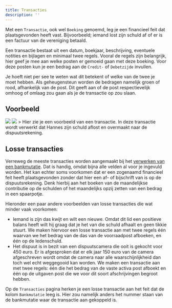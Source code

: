 ```yaml
---
title: Transacties
description: ''
---
```


Met een ```Transactie```, ook wel ```Boeking``` genoemd, leg je een financieel feit dat plaatsgevonden heeft vast. Bijvoorbeeld; iemand lost zijn schuld af of er is een factuur van de vereniging betaald.

Een transactie bestaat uit een datum, boekjaar, beschrijving, eventuele notities en bijlagen en minimaal twee regels. Vooral de regels zijn belangrijk, hier geef je mee aan welke posten er gemoeid gaan met deze boeking. Voor deze posten kun je een bedrag aan de ```Credit-``` of ```Debetzijde``` invullen.

Je hoeft niet per see te weten wat dit betekent of welke van de twee je moet hebben. Als geheugensteun worden de bedragen namelijk groen of rood, afhankelijk van de post. Dit geeft aan of de post respectievelijk omhoog of omlaag zou gaan als je de transactie op zou slaan.

## Voorbeeld
<img className="block w-full dark:hidden" src="/images/transactie-voorbeeld-light.png" />
<img className="hidden w-full dark:block" src="/images/transactie-voorbeeld-dark.png" />
> Hier zie je een voorbeeld van een transactie. In deze transactie wordt verwerkt dat Hannes zijn schuld aflost en overmaakt naar de dispuutsrekening.

## Losse transacties
Verreweg de meeste transacties worden aangemaakt bij het [verwerken van een bankmutatie](/financien/bankmutaties). Dat is handig, omdat bijna alle velden al voor je ingevuld worden. Het kan echter soms voorkomen dat er een zogenaamd financieel feit heeft plaatsgevonden zonder dat hier een af- of bijschrift van is op de dispuutsrekening. Denk hierbij aan het boeken van de maandelijkse contributie op de schulden of het maandelijks opzij zetten van een bedrag in een spaarpotje.

Hieronder een paar andere voorbeelden van losse transacties die wat minder vaak voorkomen:
- Iemand is zijn das kwijt en wilt een nieuwe. Omdat dit lid een positieve balans heeft wilt hij graag dat je het van die schuld afhaalt en geen tikkie stuurt. We maken hiervoor een losse transactie aan met twee regels één waarvan we het bedrag van de das van de voorraadpost afboeken, en één op de ledenschuld.
- Het dispuut is in bezit van een dispuutscamera die ooit is gekocht voor 450 euro. Er is afgesproken dat er elk jaar 150 euro van de camera afgeschreven wordt omdat de camera naar alle waarschijnlijkheid dan toch wel echt weggegooid kan worden. We maken een transactie aan met twee regels: één die het bedrag van de vaste activa post afboekt en één op de uitgaven post die we voor dit soort afschrijvingen begroot hebben.

Op de ```Transacties``` pagina herken je een losse transactie aan het feit dat de kolom ```Bankmutatie``` leeg is. Hier zou namelijk anders het nummer staan van de bankmutatie waar de transactie aan gekoppeld is.